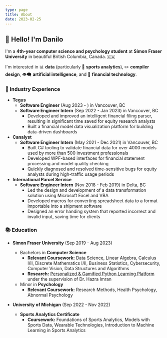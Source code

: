 ```yaml
---
type: page
title: About
date: 2023-02-25
---
```


## 👋 Hello! I'm Danilo

I'm a **4th-year computer science and psychology student** at **Simon Fraser University** in beautiful British Columbia, Canada. 🇨🇦

I'm interested in 📊 **data** (particularly 🏈 **sports analytics**), ✏️ **compiler design**, 👁️‍🗨️ **artificial intelligence**, and 💸 **financial technology**.

### 💼 Industry Experience

- **Tegus**
  - **Software Engineer** (Aug 2023 - ) in Vancouver, BC
  - **Software Engineer Intern** (Sep 2022 - Jan 2023) in Vancouver, BC
    - Developed and improved an intelligent financial filing parser, resulting in significant time saved for equity research analysts
    - Built a financial model data visualization platform for building data-driven dashboards
- **Canalyst**
  - **Software Engineer Intern** (May 2021 - Dec 2021) in Vancouver, BC
    - Built C# tooling to validate financial data for over 4000 models used by more than 500 investment professionals
    - Developed WPF-based interfaces for financial statement processing and model quality checking
    - Quickly diagnosed and resolved time-sensitive bugs for equity analysts during high-traffic usage periods
- **International Parcel Service**
  - **Software Engineer Intern** (Nov 2018 - Feb 2019) in Delta, BC
    - Led the design and development of a data transformation solution using Microsoft Excel and VBA
    - Developed macros for converting spreadsheet data to a format importable into a shipment software
    - Designed an error handing system that reported incorrect and invalid input, saving time for clients

### 📚 Education

- **Simon Fraser University** (Sep 2019 - Aug 2023)
  - Bachelors in **Computer Science**
    - **Relevant Coursework:** Data Science, Linear Algebra, Calculus I/II, Discrete Mathematics I/II, Business Statistics, Cybersecurity, Computer Vision, Data Structures and Algorithms
    - **Research:** [Personalized & Gamified Python Learning Platform](https://github.com/danilolekovic/cmpt415-project) under the supervision of Dr. Hazra Imran
  - Minor in **Psychology**
    - **Relevant Coursework:** Research Methods, Health Psychology, Abnormal Psychology

- **University of Michigan** (Sep 2022 - Nov 2022)
  - **Sports Analytics Certificate**
    - **Coursework:** Foundations of Sports Analytics, Models with Sports Data, Wearable Technologies, Introduction to Machine Learning in Sports Analytics